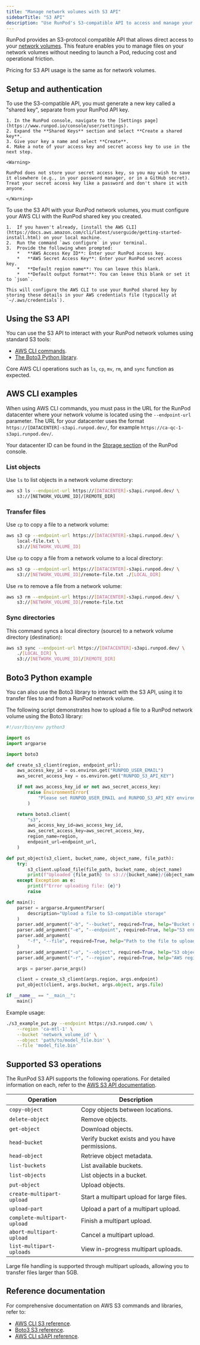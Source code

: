 ```yaml
---
title: "Manage network volumes with S3 API"
sidebarTitle: "S3 API"
description: "Use RunPod's S3-compatible API to access and manage your network volumes."
---
```


RunPod provides an S3-protocol compatible API that allows direct access to your [network volumes](/serverless/storage/network-volumes). This feature enables you to manage files on your network volumes without needing to launch a Pod, reducing cost and operational friction.

Pricing for S3 API usage is the same as for network volumes.

## Setup and authentication

<Steps>
  <Step title="Create a shared key">
    To use the S3-compatible API, you must generate a new key called a "shared key", separate from your RunPod API key.

    1. In the RunPod console, navigate to the [Settings page](https://www.runpod.io/console/user/settings).
    2. Expand the **Shared Keys** section and select **Create a shared key**.
    3. Give your key a name and select **Create**.
    4. Make a note of your access key and secret access key to use in the next step.

    <Warning>

    RunPod does not store your secret access key, so you may wish to save it elsewhere (e.g., in your password manager, or in a GitHub secret). Treat your secret access key like a password and don't share it with anyone.

    </Warning>
  </Step>

  <Step title="Configure AWS CLI">
    To use the S3 API with your RunPod network volumes, you must configure your AWS CLI with the RunPod shared key you created.

    1.  If you haven't already, [install the AWS CLI](https://docs.aws.amazon.com/cli/latest/userguide/getting-started-install.html) on your local machine.
    2.  Run the command `aws configure` in your terminal.
    3.  Provide the following when prompted:
        *   **AWS Access Key ID**: Enter your RunPod access key.
        *   **AWS Secret Access Key**: Enter your RunPod secret access key.
        *   **Default region name**: You can leave this blank.
        *   **Default output format**: You can leave this blank or set it to `json`.

    This will configure the AWS CLI to use your RunPod shared key by storing these details in your AWS credentials file (typically at `~/.aws/credentials`).
    
  </Step>
</Steps>

## Using the S3 API

You can use the S3 API to interact with your RunPod network volumes using standard S3 tools:

*   [AWS CLI commands](https://awscli.amazonaws.com/v2/documentation/api/latest/reference/s3/index.html).
*   [The Boto3 Python library](https://boto3.amazonaws.com/v1/documentation/api/latest/index.html).

Core AWS CLI operations such as `ls`, `cp`, `mv`, `rm`, and `sync` function as expected.

## AWS CLI examples

When using AWS CLI commands, you must pass in the URL for the RunPod datacenter where your network volume is located using the `--endpoint-url` parameter. The URL for your datacenter uses the format `https://[DATACENTER]-s3api.runpod.dev/`, for example `https://ca-qc-1-s3api.runpod.dev/`.

Your datacenter ID can be found in the [Storage section](https://www.runpod.io/console/user/storage) of the RunPod console.

### List objects

Use `ls` to list objects in a network volume directory:

```bash
aws s3 ls --endpoint-url https://[DATACENTER]-s3api.runpod.dev/ \ 
    s3://[NETWORK_VOLUME_ID]/[REMOTE_DIR]
```

### Transfer files

Use `cp` to copy a file to a network volume:

```bash
aws s3 cp --endpoint-url https://[DATACENTER]-s3api.runpod.dev/ \
    local-file.txt \
    s3://[NETWORK_VOLUME_ID]
```

Use `cp` to copy a file from a network volume to a local directory:

```bash
aws s3 cp --endpoint-url https://[DATACENTER]-s3api.runpod.dev/ \
    s3://[NETWORK_VOLUME_ID]/remote-file.txt ./[LOCAL_DIR]
```

Use `rm` to remove a file from a network volume:

```bash
aws s3 rm --endpoint-url https://[DATACENTER]-s3api.runpod.dev/ \
    s3://[NETWORK_VOLUME_ID]/remote-file.txt
```

### Sync directories

This command syncs a local directory (source) to a network volume directory (destination):

```bash
aws s3 sync --endpoint-url https://[DATACENTER]-s3api.runpod.dev/ \
    ./[LOCAL_DIR] \
    s3://[NETWORK_VOLUME_ID]/[REMOTE_DIR]
```

## Boto3 Python example

You can also use the Boto3 library to interact with the S3 API, using it to transfer files to and from a RunPod network volume.

The following script demonstrates how to upload a file to a RunPod network volume using the Boto3 library:

```python
#!/usr/bin/env python3

import os
import argparse

import boto3

def create_s3_client(region, endpoint_url):
    aws_access_key_id = os.environ.get("RUNPOD_USER_EMAIL")
    aws_secret_access_key = os.environ.get("RUNPOD_S3_API_KEY")

    if not aws_access_key_id or not aws_secret_access_key:
        raise EnvironmentError(
            "Please set RUNPOD_USER_EMAIL and RUNPOD_S3_API_KEY environment variables"
        )

    return boto3.client(
        "s3",
        aws_access_key_id=aws_access_key_id,
        aws_secret_access_key=aws_secret_access_key,
        region_name=region,
        endpoint_url=endpoint_url,
    )

def put_object(s3_client, bucket_name, object_name, file_path):
    try:
        s3_client.upload_file(file_path, bucket_name, object_name)
        print(f"Uploaded {file_path} to s3://{bucket_name}/{object_name}")
    except Exception as e:
        print(f"Error uploading file: {e}")
        raise

def main():
    parser = argparse.ArgumentParser(
        description="Upload a file to S3-compatible storage"
    )
    parser.add_argument("-b", "--bucket", required=True, help="Bucket name")
    parser.add_argument("-e", "--endpoint", required=True, help="S3 endpoint URL")
    parser.add_argument(
        "-f", "--file", required=True, help="Path to the file to upload"
    )
    parser.add_argument("-o", "--object", required=True, help="S3 object key")
    parser.add_argument("-r", "--region", required=True, help="AWS region name")

    args = parser.parse_args()

    client = create_s3_client(args.region, args.endpoint)
    put_object(client, args.bucket, args.object, args.file)

if __name__ == "__main__":
    main()

```

Example usage:

```bash
./s3_example_put.py --endpoint https://s3.runpod.com/ \
    --region 'ca-mtl-1' \
    --bucket 'network_volume_id' \
    --object 'path/to/model_file.bin' \
    --file 'model_file.bin'
```

## Supported S3 operations

The RunPod S3 API supports the following operations. For detailed information on each, refer to the [AWS S3 API documentation](https://docs.aws.amazon.com/cli/latest/reference/s3api/).

| Operation                 | Description                                  |
| ------------------------- | -------------------------------------------- |
| `copy-object`             | Copy objects between locations.              |
| `delete-object`           | Remove objects.                              |
| `get-object`              | Download objects.                            |
| `head-bucket`             | Verify bucket exists and you have permissions. |
| `head-object`             | Retrieve object metadata.                    |
| `list-buckets`            | List available buckets.                      |
| `list-objects`            | List objects in a bucket.                    |
| `put-object`              | Upload objects.                              |
| `create-multipart-upload` | Start a multipart upload for large files.    |
| `upload-part`             | Upload a part of a multipart upload.         |
| `complete-multipart-upload`| Finish a multipart upload.                   |
| `abort-multipart-upload`  | Cancel a multipart upload.                   |
| `list-multipart-uploads`  | View in-progress multipart uploads.          |

Large file handling is supported through multipart uploads, allowing you to transfer files larger than 5GB.

## Reference documentation

For comprehensive documentation on AWS S3 commands and libraries, refer to:

- [AWS CLI S3 reference](https://docs.aws.amazon.com/cli/latest/reference/s3/).
- [Boto3 S3 reference](https://boto3.amazonaws.com/v1/documentation/api/latest/reference/services/s3.html).
- [AWS CLI s3API reference](https://docs.aws.amazon.com/cli/latest/reference/s3api/).